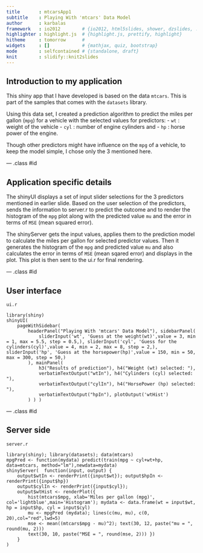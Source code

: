 ```yaml
---
title       : mtcarsApp1
subtitle    : Playing With 'mtcars' Data Model
author      : karbalas
framework   : io2012        # {io2012, html5slides, shower, dzslides, ...}
highlighter : highlight.js  # {highlight.js, prettify, highlight}
hitheme     : tomorrow      # 
widgets     : []            # {mathjax, quiz, bootstrap}
mode        : selfcontained # {standalone, draft}
knit        : slidify::knit2slides
---
```


## Introduction to my application

This shiny app that I have developed is based on the data `mtcars`. This is part of the samples that comes with the `datasets` library. 

Using this data set, I created a prediction algorithm to predict the miles per gallon (`mpg`) for a vehicle with the selected values for predictors:
- `wt` : weight of the vehicle
- `cyl` : number of engine cylinders and 
- `hp` : horse power of the engine. 

Though other predictors might have influence on the `mpg` of a vehicle, to keep the model simple, I chose only the 3 mentioned here.

--- .class #id 

## Application specific details

The shinyUI displays a set of input slider selections for the 3 predictors mentioned in earlier slide. Based on the user selection of the predictors, sends the information to server.r to predict the outcome and to render the histogram of the `mpg` plot along with the predicted value `mu` and the error in terms of `MSE` (mean squared error).

The shinyServer gets the input values, applies them to the prediction model to calculate the miles per gallon for selected predictor values. Then it generates the histogram of the `mpg` and predicted value `mu` and also calculates the error in terms of `MSE` (mean sqared error) and displays in the plot. This plot is then sent to the ui.r for final rendering.

--- .class #id 

## User interface
`ui.r`

```
library(shiny)
shinyUI(
    pageWithSidebar(
        headerPanel("Playing With 'mtcars' Data Model"), sidebarPanel(
            sliderInput('wt', 'Guess at the weight(wt)',value = 3, min = 1, max = 5.5, step = 0.5,), sliderInput('cyl', 'Guess for the cylinders(cyl)',value = 4, min = 2, max = 8, step = 2,), sliderInput('hp', 'Guess at the horsepower(hp)',value = 150, min = 50, max = 300, step = 50,)
        ), mainPanel(
            h3("Results of prediction"), h4("Weight (wt) selected: "),
            verbatimTextOutput("wtIn"), h4("Cylinders (cyl) selected: "),
            verbatimTextOutput("cylIn"), h4("HorsePower (hp) selected: "),
            verbatimTextOutput("hpIn"), plotOutput('wtHist')
        ) ) )
```  

--- .class #id 

## Server side
`server.r`

```  
library(shiny); library(datasets); data(mtcars)  
mpgPred <- function(mydata) predict(train(mpg ~ cyl+wt+hp, data=mtcars, method="lm"),newdata=mydata) 
shinyServer(  function(input, output) {  
    output$wtIn <- renderPrint({input$wt}); output$hpIn <- renderPrint({input$hp})  
    output$cylIn <- renderPrint({input$cyl}); 
    output$wtHist <- renderPlot({  
        hist(mtcars$mpg, xlab='Miles per gallon (mpg)', col='lightblue',main='Histogram'); mydata <- data.frame(wt = input$wt, hp = input$hp, cyl = input$cyl)
        mu <- mpgPred (mydata); lines(c(mu, mu), c(0, 20),col="red",lwd=5)  
        mse <- mean((mtcars$mpg - mu)^2); text(30, 12, paste("mu = ", round(mu, 2)))  
        text(30, 10, paste("MSE = ", round(mse, 2))) })  
    }      
)  
```    

